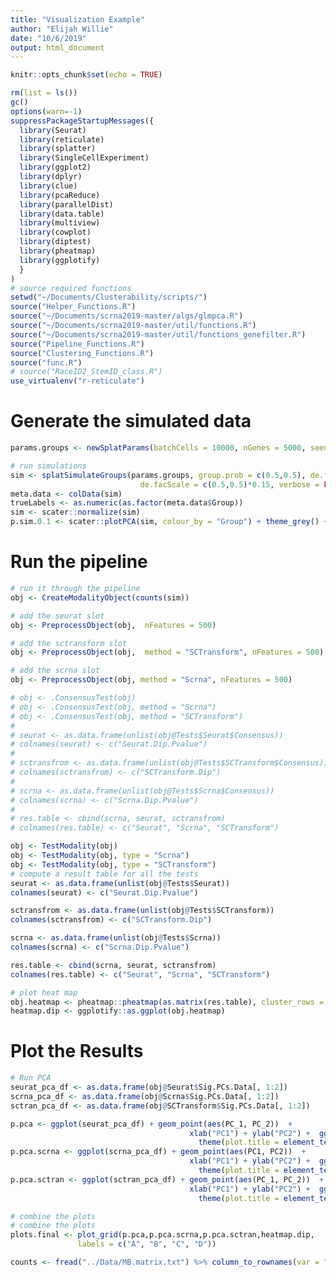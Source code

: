 ```yaml
---
title: "Visualization Example"
author: "Elijah Willie"
date: "10/6/2019"
output: html_document
---
```


```r
knitr::opts_chunk$set(echo = TRUE)
```

```r
rm(list = ls())
gc()
options(warn=-1)
suppressPackageStartupMessages({
  library(Seurat)
  library(reticulate)
  library(splatter)
  library(SingleCellExperiment)
  library(ggplot2)
  library(dplyr)
  library(clue)
  library(pcaReduce)
  library(parallelDist)
  library(data.table)
  library(multiview)
  library(cowplot)
  library(diptest)
  library(pheatmap)
  library(ggplotify)
  }
)
# source required functions
setwd("~/Documents/Clusterability/scripts/")
source("Helper_Functions.R")
source("~/Documents/scrna2019-master/algs/glmpca.R")
source("~/Documents/scrna2019-master/util/functions.R")
source("~/Documents/scrna2019-master/util/functions_genefilter.R")
source("Pipeline_Functions.R")
source("Clustering_Functions.R")
source("func.R")
# source("RaceID2_StemID_class.R")
use_virtualenv("r-reticulate")
```

# Generate the simulated data
```r
params.groups <- newSplatParams(batchCells = 10000, nGenes = 5000, seed = 1994)

# run simulations
sim <- splatSimulateGroups(params.groups, group.prob = c(0.5,0.5), de.facLoc = c(1)*0.11,
                             de.facScale = c(0.5,0.5)*0.15, verbose = FALSE)
meta.data <- colData(sim)
trueLabels <- as.numeric(as.factor(meta.data$Group))
sim <- scater::normalize(sim)
p.sim.0.1 <- scater::plotPCA(sim, colour_by = "Group") + theme_grey() + ggtitle("PCA plot of single group using all genes") + theme(plot.title = element_text(hjust = 0.5), axis.text.x = element_text(angle = 90))
```

# Run the pipeline
```r
# run it through the pipeline
obj <- CreateModalityObject(counts(sim))

# add the seurat slot
obj <- PreprocessObject(obj,  nFeatures = 500)

# add the sctransform slot
obj <- PreprocessObject(obj,  method = "SCTransform", nFeatures = 500)

# add the scrna slot
obj <- PreprocessObject(obj, method = "Scrna", nFeatures = 500)

# obj <- .ConsensusTest(obj)
# obj <- .ConsensusTest(obj, method = "Scrna")
# obj <- .ConsensusTest(obj, method = "SCTransform")
# 
# seurat <- as.data.frame(unlist(obj@Tests$Seurat$Consensus))
# colnames(seurat) <- c("Seurat.Dip.Pvalue")
# 
# sctransfrom <- as.data.frame(unlist(obj@Tests$SCTransform$Consensus))
# colnames(sctransfrom) <- c("SCTransform.Dip")
# 
# scrna <- as.data.frame(unlist(obj@Tests$Scrna$Consensus))
# colnames(scrna) <- c("Scrna.Dip.Pvalue")
# 
# res.table <- cbind(scrna, seurat, sctransfrom)
# colnames(res.table) <- c("Seurat", "Scrna", "SCTransform")

obj <- TestModality(obj)
obj <- TestModality(obj, type = "Scrna")
obj <- TestModality(obj, type = "SCTransform")
# compute a result table for all the tests
seurat <- as.data.frame(unlist(obj@Tests$Seurat))
colnames(seurat) <- c("Seurat.Dip.Pvalue")

sctransfrom <- as.data.frame(unlist(obj@Tests$SCTransform))
colnames(sctransfrom) <- c("SCTransform.Dip")

scrna <- as.data.frame(unlist(obj@Tests$Scrna))
colnames(scrna) <- c("Scrna.Dip.Pvalue")

res.table <- cbind(scrna, seurat, sctransfrom)
colnames(res.table) <- c("Seurat", "Scrna", "SCTransform")

# plot heat map
obj.heatmap <- pheatmap::pheatmap(as.matrix(res.table), cluster_rows = F, cluster_cols = F, main = paste("Dip Heatmap"), display_numbers = T, number_color = "black")
heatmap.dip <- ggplotify::as.ggplot(obj.heatmap)
```

# Plot the Results
```r
# Run PCA
seurat_pca_df <- as.data.frame(obj@Seurat$Sig.PCs.Data[, 1:2])
scrna_pca_df <- as.data.frame(obj@Scrna$Sig.PCs.Data[, 1:2])
sctran_pca_df <- as.data.frame(obj@SCTransform$Sig.PCs.Data[, 1:2])

p.pca <- ggplot(seurat_pca_df) + geom_point(aes(PC_1, PC_2))  +
                                        xlab("PC1") + ylab("PC2") +  ggtitle(paste("Seurat PCA")) + theme_grey() +
                                          theme(plot.title = element_text(hjust = 0.5))
p.pca.scrna <- ggplot(scrna_pca_df) + geom_point(aes(PC1, PC2))  +
                                        xlab("PC1") + ylab("PC2") +  ggtitle(paste("Scrna PCA")) + theme_grey() +
                                          theme(plot.title = element_text(hjust = 0.5))
p.pca.sctran <- ggplot(sctran_pca_df) + geom_point(aes(PC_1, PC_2))  +
                                        xlab("PC1") + ylab("PC2") +  ggtitle(paste("SCTransform PCA")) + theme_grey() +
                                          theme(plot.title = element_text(hjust = 0.5))

# combine the plots
# combine the plots
plots.final <- plot_grid(p.pca,p.pca.scrna,p.pca.sctran,heatmap.dip,
               labels = c("A", "B", "C", "D"))
```


```r
counts <- fread("../Data/MB.matrix.txt") %>% column_to_rownames(var = "V1")
```

